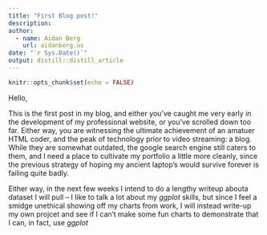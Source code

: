 ---
title: "First Blog post!"
description:
author:
  - name: Aidan Berg 
    url: aidanberg.us
date: "`r Sys.Date()`"
output: distill::distill_article
---

```{r setup, include=FALSE}
knitr::opts_chunk$set(echo = FALSE)
```

Hello,

This is the first post in my blog, and either you've caught me very early in the development of my professional website, or you've scrolled down too far. Either way, you are witnessing the ultimate achievement of an amatuer HTML coder, and the peak of technology prior to video streaming: a blog. While they are somewhat outdated, the google search engine still caters to them, and I need a place to cultivate my portfolio a little more cleanly, since the previous strategy of hoping my ancient laptop's would survive forever is failing quite badly.

Either way, in the next few weeks I intend to do a lengthy writeup abouta  dataset I will pull -- I like to talk a lot about my *ggplot* skills, but since I feel a smidge unethical showing off my charts from work, I will instead write-up my own projcet and see if I can't make some fun charts to demonstrate that I can, in fact, use *ggplot*




